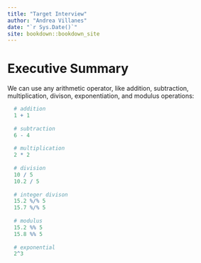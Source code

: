 ```yaml
--- 
title: "Target Interview"
author: "Andrea Villanes"
date: "`r Sys.Date()`"
site: bookdown::bookdown_site
---
```


# Executive Summary

We can use any arithmetic operator, like addition, subtraction, multiplication, divison, exponentiation, and modulus operations:


```r
  # addition
  1 + 1
  
  # subtraction
  6 - 4
  
  # multiplication 
  2 * 2 
  
  # division
  10 / 5
  10.2 / 5
  
  # integer divison
  15.2 %/% 5 
  15.7 %/% 5
  
  # modulus
  15.2 %% 5 
  15.8 %% 5
  
  # exponential
  2^3 
  
```

